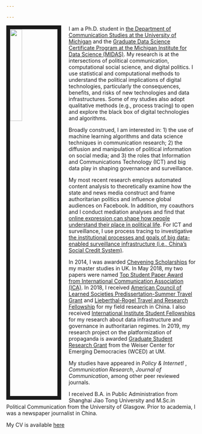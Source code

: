 ---

---

<link rel="stylesheet" href="styles.css" type="text/css">

<img src="img/avatar.jpg" style="width:25%; border:10px solid; margin-right: 20px" align="left">  

I am a Ph.D. student in [the Department of Communication Studies at the University of Michigan](https://www.lsa.umich.edu/comm) and the [Graduate Data Science Certificate Program at the Michigan Institute for Data Science (MIDAS)](https://www.midas.umich.edu). My research is at the intersections of political communication, computational social science, and digital politics. I use statistical and computational methods to understand the political implications of digital technologies, particularly the consequences, benefits, and risks of new technologies and data infrastructures. Some of my studies also adopt qualitative methods (e.g., process tracing) to open and explore the black box of digital technologies and algorithms.

Broadly construed, I am interested in: 1) the use of machine learning algorithms and data science techniques in communication research; 2) the diffusion and manipulation of political information on social media; and 3) the roles that Information and Communications Technology (ICT) and big data play in shaping governance and surveillance.

My most recent research employs automated content analysis to theoretically examine how the state and news media construct and frame authoritarian politics and influence global audiences on Facebook. In addition, my coauthors and I conduct mediation analyses and find that [online expression can shape how people understand their place in political life](https://www.academic.oup.com/joc/article-abstract/69/1/49/5288675). For ICT and surveillance, I use process tracing to investigative [the institutional processes and goals of big data-enabled surveillance infrastructure (i.e., China's Social Credit System)](https://www.onlinelibrary.wiley.com/doi/abs/10.1002/poi3.183).

In 2014, I was awarded [Chevening Scholarships](https://www.chevening.org/) for my master studies in UK. In May 2018, my two papers were named [Top Student Paper Award from International Communication Association (ICA)](https://www.icahdq.org). In 2018, I received [American Council of Learned Societies Predissertation-Summer Travel Grant](https://www.acls.org/research/fellow.aspx?cid=1F408A97-C739-E811-80D3-000C299476DE) and [Lieberthal-Rogel Travel and Research Fellowship](https://www.ii.umich.edu/lrccs/funding/student-fellowships-grants/doctoral-endowment-award.html) for my field research in China. I also received [International Institute Student Fellowships](https://www.ii.umich.edu/ii/individual-fellowships.html) for my research about data infrastructure and governance in authoritarian regimes. In 2019, my research project on the platformization of propaganda is awarded [Graduate Student Research Grant](https://www.ii.umich.edu/wced/students/funding/research-grant.html) from the Weiser Center for Emerging Democracies (WCED) at UM.

My studies have appeared in *Policy & InternetI *, *Communication Research*, *Journal of Communication*, among other peer reviewed journals.

I received B.A. in Public Administration from Shanghai Jiao Tong University and M.Sc.in Political Communication from the University of Glasgow. Prior to academia, I was a newspaper journalist in China.
  
My CV is available [here](https://www.lsa.umich.edu/content/dam/michigan-lsa/people-update/cv/fanliang-03292019-194015-CVFanLiang.pdf)

